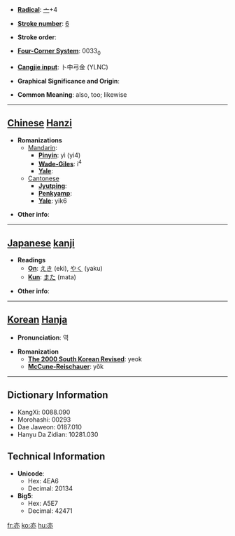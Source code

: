 * '''[[Wiktionary:Chinese radical index| Radical]]''': [[Wiktionary:Chinese radical index 亠|亠]]+4

* '''[[Wiktionary:Chinese total strokes index|Stroke number]]''': [[Wiktionary:Chinese total strokes index 6|6]]

* '''Stroke order''': 

* '''[[Wiktionary:Chinese four corner index|Four-Corner System]]''': 0033<sub>0</sub>

* '''[[Wiktionary:Chinese Cangjie index|Cangjie input]]''': 卜中弓金 (YLNC)

* '''Graphical Significance and Origin''': 

* '''Common Meaning''': also, too; likewise

----

== [[Chinese]] [[Hanzi]] ==

* '''Romanizations'''
** [[Mandarin]]:
*** '''[[Pinyin]]''': yì (yi4)
*** '''[[Wade-Giles]]''': i<sup>4</sup>
*** '''[[Yale]]''': 
**[[Cantonese]]
***'''[[Jyutping]]''':
***'''[[Penkyamp]]''': 
***'''[[Yale]]''': yik6

* '''Other info''': 

----

== [[Japanese]] [[kanji]] ==

* '''Readings'''
** '''[[On]]''': [[えき]] (eki), [[やく]] (yaku)
** '''[[Kun]]''': [[また]] (mata)

* '''Other info''':  

----

== [[Korean]] [[Hanja]] ==

* '''Pronunciation''': 역

* '''Romanization'''
** '''[[The 2000 South Korean Revised Romanization|The 2000 South Korean Revised]]''': yeok
** '''[[McCune-Reischauer]]''': yŏk

----

== Dictionary Information ==

* KangXi: 0088.090
* Morohashi: 00293
* Dae Jaweon: 0187.010
* Hanyu Da Zidian: 10281.030

== Technical Information ==

* '''Unicode''':
** Hex: 4EA6
** Decimal: 20134
* '''Big5''':
** Hex: A5E7
** Decimal: 42471

[[fr:亦]]
[[ko:亦]]
[[hu:亦]]